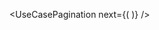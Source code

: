 <UseCaseHeader
    color="157, 80, 255"
    image="/images/docs/use-cases/icons/defi-and-fintech.svg"
    title="DeFi and Fintech"
    description="Using World ID, and particularly relying on global proof of personhood, can be used to build a truly democratic, one person one vote, system as well as novel voting systems"
/>

<UseCasePagination
    next={(
        <UseCasePaginationItem
            image="/images/docs/use-cases/icons/voting-platforms.svg"
            title="Voting platforms"
            url="/use-cases/voting-platforms"
        />
    )}
/>

